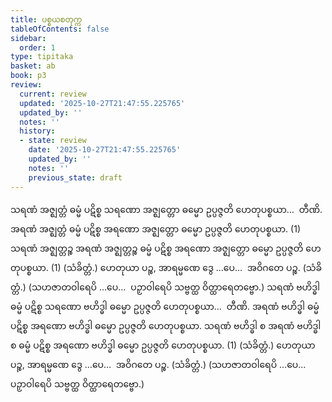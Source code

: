 ```yaml
---
title: ပစ္စယစတုက္က
tableOfContents: false
sidebar:
  order: 1
type: tipitaka
basket: ab
book: p3
review:
  current: review
  updated: '2025-10-27T21:47:55.225765'
  updated_by: ''
  notes: ''
  history:
  - state: review
    date: '2025-10-27T21:47:55.225765'
    updated_by: ''
    notes: ''
    previous_state: draft
---
```



<ReviewStatus review={frontmatter.review} showDetails={true} />

<HypothesisAnnotation frontmatter={frontmatter} />

<DynamicBreadcrumb />

<Division number="64" book="p3" e="ch" v="39" p="463">

<Paragraph number="2740" book="p3">
သရဏံ အဇ္ဈတ္တံ ဓမ္မံ ပဋိစ္စ သရဏော အဇ္ဈတ္တော ဓမ္မော ဥပ္ပဇ္ဇတိ ဟေတုပစ္စယာ…  တီဏိ.
</Paragraph>

<Paragraph number="2741" book="p3">
အရဏံ အဇ္ဈတ္တံ ဓမ္မံ ပဋိစ္စ အရဏော အဇ္ဈတ္တော ဓမ္မော ဥပ္ပဇ္ဇတိ ဟေတုပစ္စယာ. (1)
</Paragraph>

<Paragraph number="2742" book="p3">
သရဏံ အဇ္ဈတ္တဉ္စ အရဏံ အဇ္ဈတ္တဉ္စ ဓမ္မံ ပဋိစ္စ အရဏော အဇ္ဈတ္တော ဓမ္မော ဥပ္ပဇ္ဇတိ ဟေတုပစ္စယာ. (1) (သံခိတ္တံ.)
</Paragraph>

</Division>
<Division number="65" book="p3" e="ch" v="39" p="463">

<Paragraph number="2743" book="p3">
ဟေတုယာ ပဉ္စ, အာရမ္မဏေ ဒွေ …ပေ…  အဝိဂတေ ပဉ္စ. (သံခိတ္တံ.) (သဟဇာတဝါရေပိ …ပေ…  ပဉှာဝါရေပိ သဗ္ဗတ္ထ ဝိတ္ထာရေတဗ္ဗော.)
</Paragraph>

</Division>
<Division number="66" book="p3" e="ch" v="39" p="463">

<Paragraph number="2744" book="p3">
သရဏံ ဗဟိဒ္ဓါ ဓမ္မံ ပဋိစ္စ သရဏော ဗဟိဒ္ဓါ ဓမ္မော ဥပ္ပဇ္ဇတိ ဟေတုပစ္စယာ…  တီဏိ.
</Paragraph>

<Paragraph number="2745" book="p3">
အရဏံ ဗဟိဒ္ဓါ ဓမ္မံ ပဋိစ္စ အရဏော ဗဟိဒ္ဓါ ဓမ္မော ဥပ္ပဇ္ဇတိ ဟေတုပစ္စယာ.
</Paragraph>

<Paragraph number="2746" book="p3">
သရဏံ ဗဟိဒ္ဓါ စ အရဏံ ဗဟိဒ္ဓါ စ ဓမ္မံ ပဋိစ္စ အရဏော ဗဟိဒ္ဓါ ဓမ္မော ဥပ္ပဇ္ဇတိ ဟေတုပစ္စယာ. (1) (သံခိတ္တံ.)
</Paragraph>

<Paragraph number="2747" book="p3">
ဟေတုယာ ပဉ္စ, အာရမ္မဏေ ဒွေ …ပေ…  အဝိဂတေ ပဉ္စ. (သံခိတ္တံ.)
</Paragraph>

<Paragraph number="2748" book="p3">
(သဟဇာတဝါရေပိ …ပေ…  ပဉှာဝါရေပိ သဗ္ဗတ္ထ ဝိတ္ထာရေတဗ္ဗော.)
</Paragraph>
</Division>